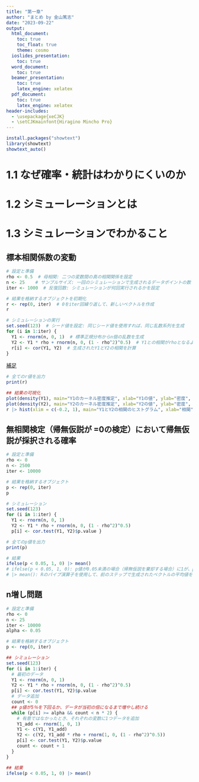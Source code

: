 ```yaml
---
title: "第一章"
author: "まとめ by 金山篤志"
date: "2023-09-22"
output: 
  html_document:
    toc: true
    toc_float: true
    theme: cosmo
  ioslides_presentation:
    toc: true
  word_document:
    toc: true
  beamer_presentation:
    toc: true
    latex_engine: xelatex
  pdf_document:
    toc: true
    latex_engine: xelatex
header-includes:
  - \usepackage{xeCJK}
  - \setCJKmainfont{Hiragino Mincho Pro}
---
```


```r
install.packages("showtext")
library(showtext)
showtext_auto()
```

# 1.1 なぜ確率・統計はわかりにくいのか
# 1.2 シミューレーションとは
# 1.3 シミュレーションでわかること

## 標本相関係数の変動

```r
# 設定と準備 
rho <- 0.5  # 母相関: 二つの変数間の真の相関関係を設定
n <- 25    # サンプルサイズ: 一回のシミュレーションで生成されるデータポイントの数
iter <- 1000  # 反復回数: シミュレーションが何回実行されるかを設定
```

```r
# 結果を格納するオブジェクトを初期化
r <- rep(0, iter)  # 0をiter回繰り返して、新しいベクトルを作成
r
```

```r
# シミュレーションの実行
set.seed(123)  # シード値を設定: 同じシード値を使用すれば、同じ乱数系列を生成
for (i in 1:iter) {
  Y1 <- rnorm(n, 0, 1)  # 標準正規分布からn個の乱数を生成
  Y2 <- Y1 * rho + rnorm(n, 0, (1 - rho^2)^0.5)  # Y1との相関がrhoとなるようなY2を生成
  r[i] <- cor(Y1, Y2)  # 生成されたY1とY2の相関を計算
}
```

[補足](https://htmlpreview.github.io/?https://raw.githubusercontent.com/atsushikanayama/simulation/main/20230922_chapter1supplement1.html)

```r
# 全てのr値を出力
print(r)
```

```r
## 結果の可視化
plot(density(Y1), main="Y1のカーネル密度推定", xlab="Y1の値", ylab="密度", col="blue", lwd=2)
plot(density(Y2), main="Y2のカーネル密度推定", xlab="Y2の値", ylab="密度", col="red", lwd=2)
r |> hist(xlim = c(-0.2, 1), main="Y1とY2の相関のヒストグラム", xlab="相関", ylab="頻度")
```
## 無相関検定（帰無仮説が =0の検定）において帰無仮説が採択される確率

```r
# 設定と準備 
rho <- 0
n <- 2500
iter <- 10000
```

```r
# 結果を格納するオブジェクト 
p <- rep(0, iter)
p
```

```r
# シミュレーション
set.seed(123) 
for (i in 1:iter) { 
  Y1 <- rnorm(n, 0, 1) 
  Y2 <- Y1 * rho + rnorm(n, 0, (1 - rho^2)^0.5) 
  p[i] <- cor.test(Y1, Y2)$p.value }
```

```r
# 全てのp値を出力
print(p)
```

```r
# 結果
ifelse(p < 0.05, 1, 0) |> mean() 
# ifelse(p < 0.05, 1, 0): p値が0.05未満の場合（帰無仮説を棄却する場合）に1が、p値が0.05以上の場合（帰無仮説を採択する場合）に0が割り当てられます。
# |> mean(): Rのパイプ演算子を使用して、前のステップで生成されたベクトルの平均値を計算
```

## n増し問題

```r
# 設定と準備 
rho <- 0 
n <- 25 
iter <- 10000 
alpha <- 0.05
```

```r
# 結果を格納するオブジェクト 
p <- rep(0, iter)
```

```r
## シミュレーション 
set.seed(123) 
for (i in 1:iter) { 
  # 最初のデータ 
  Y1 <- rnorm(n, 0, 1) 
  Y2 <- Y1 * rho + rnorm(n, 0, (1 - rho^2)^0.5) 
  p[i] <- cor.test(Y1, Y2)$p.value 
  # データ追加 
  count <- 0 
  ## p値が5％を下回るか、データが当初の倍になるまで増やし続ける 
  while (p[i] >= alpha && count < n * 2) {
    # 有意ではなかったとき、それぞれの変数に1つデータを追加 
    Y1_add <- rnorm(1, 0, 1) 
    Y1 <- c(Y1, Y1_add) 
    Y2 <- c(Y2, Y1_add * rho + rnorm(1, 0, (1 - rho^2)^0.5)) 
    p[i] <- cor.test(Y1, Y2)$p.value 
    count <- count + 1 
  } 
}
```

```r
## 結果 
ifelse(p < 0.05, 1, 0) |> mean()
```